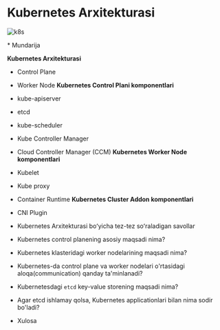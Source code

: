 
# Kubernetes Arxitekturasi

![k8s](/images/tutorials/k8s/architecture/1.jpg)

<Callout type="info" emoji="">
* Mundarija

**Kubernetes Arxitekturasi**
* Control Plane
* Worker Node
**Kubernetes Control Plani komponentlari**
* kube-apiserver
* etcd
* kube-scheduler
* Kube Controller Manager
* Cloud Controller Manager (CCM)
**Kubernetes Worker Node komponentlari**
* Kubelet
* Kube proxy
* Container Runtime
**Kubernetes Cluster Addon komponentlari**
* CNI Plugin


* Kubernetes Arxitekturasi boʻyicha tez-tez soʻraladigan savollar
* Kubernetes control planening asosiy maqsadi nima?
* Kubernetes klasteridagi worker nodelarining maqsadi nima?
* Kubernetes-da control plane va worker nodelari o'rtasidagi aloqa(communication) qanday ta'minlanadi?
* Kubernetesdagi `etcd` key-value storening maqsadi nima?
* Agar etcd ishlamay qolsa, Kubernetes applicationlari bilan nima sodir bo'ladi?
* Xulosa
</Callout>